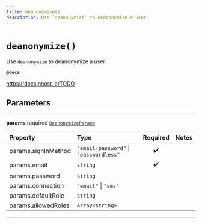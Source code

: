 ```yaml
---
title: deanonymize()
description: Use `deanonymize` to deanonymize a user
---
```


# `deanonymize()`

Use `deanonymize` to deanonymize a user

**`@docs`**

https://docs.nhost.io/TODO

## Parameters

---

**params** <span className="optional-status">required</span> [`DeanonymizeParams`](../types/deanonymize-params)

| Property                                                | Type                                   | Required | Notes |
| :------------------------------------------------------ | :------------------------------------- | :------: | :---- |
| <span className="light-grey">params.</span>signInMethod | `"email-password"` \| `"passwordless"` |    ✔️    |       |
| <span className="light-grey">params.</span>email        | `string`                               |    ✔️    |       |
| <span className="light-grey">params.</span>password     | `string`                               |          |       |
| <span className="light-grey">params.</span>connection   | `"email"` \| `"sms"`                   |          |       |
| <span className="light-grey">params.</span>defaultRole  | `string`                               |          |       |
| <span className="light-grey">params.</span>allowedRoles | `Array<string>`                        |          |       |

---
